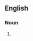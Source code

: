 ==English==

===Noun===
{{head|en|noun form|head=[[sub-]][[brown]] [[dwarfs]]}}

# {{plural of|en|sub-brown dwarf}}